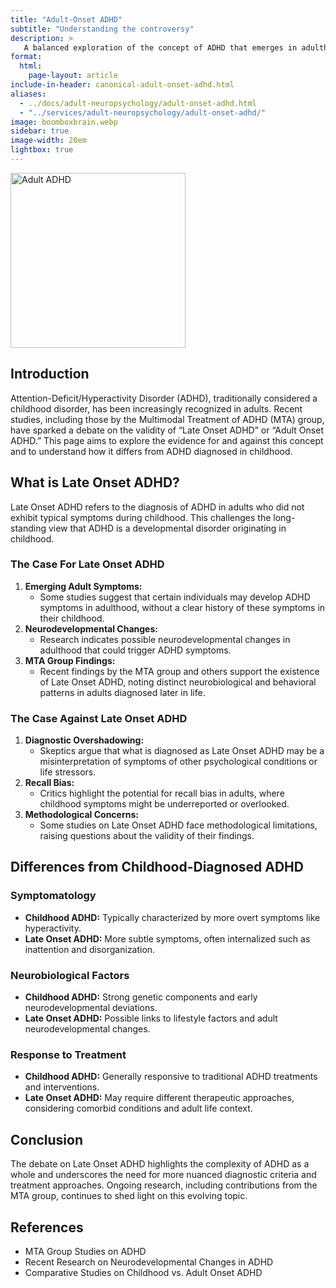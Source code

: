 ```yaml
---
title: "Adult-Onset ADHD"
subtitle: "Understanding the controversy"
description: >
   A balanced exploration of the concept of ADHD that emerges in adulthood, contrasting it with the more common childhood-diagnosed ADHD.
format:
  html:
    page-layout: article
include-in-header: canonical-adult-onset-adhd.html
aliases:
  - ../docs/adult-neuropsychology/adult-onset-adhd.html
  - "../services/adult-neuropsychology/adult-onset-adhd/"
image: boomboxbrain.webp
sidebar: true
image-width: 20em
lightbox: true
---
```


![](boomboxbrain.webp "Adult ADHD"){width=20em fig-alt="A brainworkup logo for adult ADHD."}

## Introduction

Attention-Deficit/Hyperactivity Disorder (ADHD), traditionally considered a childhood disorder, has been increasingly recognized in adults. Recent studies, including those by the Multimodal Treatment of ADHD (MTA) group, have sparked a debate on the validity of "Late Onset ADHD" or "Adult Onset ADHD." This page aims to explore the evidence for and against this concept and to understand how it differs from ADHD diagnosed in childhood.

## What is Late Onset ADHD?

Late Onset ADHD refers to the diagnosis of ADHD in adults who did not exhibit typical symptoms during childhood. This challenges the long-standing view that ADHD is a developmental disorder originating in childhood.

### The Case For Late Onset ADHD

1. **Emerging Adult Symptoms:**
   - Some studies suggest that certain individuals may develop ADHD symptoms in adulthood, without a clear history of these symptoms in their childhood.
2. **Neurodevelopmental Changes:**
   - Research indicates possible neurodevelopmental changes in adulthood that could trigger ADHD symptoms.
3. **MTA Group Findings:**
   - Recent findings by the MTA group and others support the existence of Late Onset ADHD, noting distinct neurobiological and behavioral patterns in adults diagnosed later in life.

### The Case Against Late Onset ADHD

1. **Diagnostic Overshadowing:**
   - Skeptics argue that what is diagnosed as Late Onset ADHD may be a misinterpretation of symptoms of other psychological conditions or life stressors.
2. **Recall Bias:**
   - Critics highlight the potential for recall bias in adults, where childhood symptoms might be underreported or overlooked.
3. **Methodological Concerns:**
   - Some studies on Late Onset ADHD face methodological limitations, raising questions about the validity of their findings.

## Differences from Childhood-Diagnosed ADHD

### Symptomatology

- **Childhood ADHD:** Typically characterized by more overt symptoms like hyperactivity.
- **Late Onset ADHD:** More subtle symptoms, often internalized such as inattention and disorganization.

### Neurobiological Factors

- **Childhood ADHD:** Strong genetic components and early neurodevelopmental deviations.
- **Late Onset ADHD:** Possible links to lifestyle factors and adult neurodevelopmental changes.

### Response to Treatment

- **Childhood ADHD:** Generally responsive to traditional ADHD treatments and interventions.
- **Late Onset ADHD:** May require different therapeutic approaches, considering comorbid conditions and adult life context.

## Conclusion

The debate on Late Onset ADHD highlights the complexity of ADHD as a whole and underscores the need for more nuanced diagnostic criteria and treatment approaches. Ongoing research, including contributions from the MTA group, continues to shed light on this evolving topic.

## References

- MTA Group Studies on ADHD
- Recent Research on Neurodevelopmental Changes in ADHD
- Comparative Studies on Childhood vs. Adult Onset ADHD




